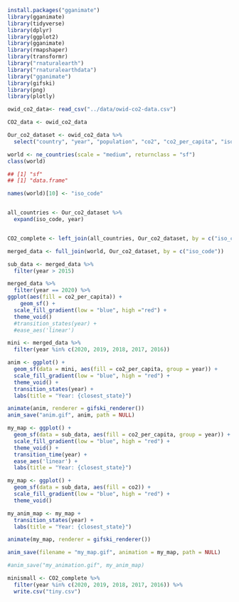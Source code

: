 ```r
install.packages("gganimate")
library(gganimate)
library(tidyverse)
library(dplyr)
library(ggplot2)
library(gganimate)
library(rmapshaper)
library(transformr)
library("rnaturalearth")
library("rnaturalearthdata")
library("gganimate")
library(gifski)
library(png) 
library(plotly)

```

```r
owid_co2_data<- read_csv("../data/owid-co2-data.csv")
```

```r
CO2_data <- owid_co2_data
```


```r
Our_co2_dataset <- owid_co2_data %>% 
  select("country", "year", "population", "co2", "co2_per_capita", "iso_code")
```

```r
world <- ne_countries(scale = "medium", returnclass = "sf")
class(world)

## [1] "sf"  
## [1] "data.frame"
```

```r
names(world)[10] <- "iso_code"


all_countries <- Our_co2_dataset %>%
  expand(iso_code, year)


CO2_complete <- left_join(all_countries, Our_co2_dataset, by = c("iso_code", "year"))
```


```r
merged_data <- full_join(world, Our_co2_dataset, by = c("iso_code"))
```

```r
sub_data <- merged_data %>% 
  filter(year > 2015)
```



```r
merged_data %>% 
  filter(year == 2020) %>% 
ggplot(aes(fill = co2_per_capita)) +
    geom_sf() +
  scale_fill_gradient(low = "blue", high ="red") +
  theme_void() 
  #transition_states(year) +
  #ease_aes('linear')
```

```r

mini <- merged_data %>%
  filter(year %in% c(2020, 2019, 2018, 2017, 2016))

anim <- ggplot() +
  geom_sf(data = mini, aes(fill = co2_per_capita, group = year)) +
  scale_fill_gradient(low = "blue", high = "red") +
  theme_void() +
  transition_states(year) +
  labs(title = "Year: {closest_state}")
```

```r
animate(anim, renderer = gifski_renderer())
anim_save("anim.gif", anim, path = NULL)

my_map <- ggplot() +
  geom_sf(data = sub_data, aes(fill = co2_per_capita, group = year)) +
  scale_fill_gradient(low = "blue", high = "red") +
  theme_void() +
  transition_time(year) +
  ease_aes('linear') +
  labs(title = "Year: {closest_state}")

```

```r
my_map <- ggplot() +
  geom_sf(data = sub_data, aes(fill = co2)) +
  scale_fill_gradient(low = "blue", high = "red") +
  theme_void()
```

```r
my_anim_map <- my_map +
  transition_states(year) +
  labs(title = "Year: {closest_state}")
```

```r
animate(my_map, renderer = gifski_renderer())

anim_save(filename = "my_map.gif", animation = my_map, path = NULL)
```

```r

#anim_save("my_animation.gif", my_anim_map)
```


```r
minismall <- CO2_complete %>%
  filter(year %in% c(2020, 2019, 2018, 2017, 2016)) %>% 
  write.csv("tiny.csv")
```



